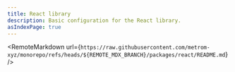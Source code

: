 ```yaml
---
title: React library
description: Basic configuration for the React library.
asIndexPage: true
---
```



<RemoteMarkdown
  url={`https://raw.githubusercontent.com/metrom-xyz/monorepo/refs/heads/${REMOTE_MDX_BRANCH}/packages/react/README.md`}
/>
